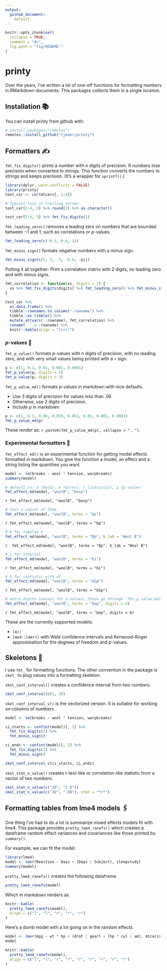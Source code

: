 ```yaml
---
output: 
  github_document: 
    default
---
```


<!-- README.md is generated from README.Rmd. Please edit that file -->

```r
knitr::opts_chunk$set(
  collapse = TRUE,
  comment = "#>",
  fig.path = "fig/README-"
)
```

# printy

Over the years, I've written a lot of one-off functions for formatting numbers
in RMarkdown documents. This packages collects them in a single location.

## Installation 📚

You can install printy from github with:

```r
# install.packages("remotes")
remotes::install_github("tjmahr/printy")
```

## Formatters ✍ 

`fmt_fix_digits()` prints a number with n digits of precision. R numbers lose
precision when converted to strings. This function converts the numbers to
strings and keeps precision. (It's a wrapper for `sprintf()`.)

```r
library(dplyr, warn.conflicts = FALSE)
library(printy)
test_cor <- cor(mtcars[, 1:4]) 

# Typical loss of trailing zeroes
test_cor[1:4, 3] %>% round(2) %>% as.character()

test_cor[1:4, 3] %>% fmt_fix_digits(2)
```

`fmt_leading_zero()` removes a leading zero on numbers that are bounded between
−1 and 1, such as correlations or *p*-values.

```r
fmt_leading_zero(c(-0.3, 0.4, 1))
```

`fmt_minus_sign()` formats negative numbers with a minus sign.

```r
fmt_minus_sign(c(1, 2, -3, -0.4, -pi))
```

Putting it all together: Print a correlation matrix with 2 digits, no leading
zero and with minus signs.

```r
fmt_correlation <- function(xs, digits = 2) {
  xs %>% fmt_fix_digits(digits) %>% fmt_leading_zero() %>% fmt_minus_sign()
}

test_cor %>% 
  as.data.frame() %>% 
  tibble::rownames_to_column(".rowname") %>% 
  tibble::as_tibble() %>% 
  mutate_at(vars(-.rowname), fmt_correlation) %>% 
  rename(` ` = .rowname) %>% 
  knitr::kable(align = "lrrrr")
```

### *p*-values 🎣

`fmt_p_value()` formats *p*-values with *n* digits of precision, with no leading
zero, and with very small values being printed with a `<` sign.

```r
p <- c(1, 0.1, 0.01, 0.001, 0.0001)
fmt_p_value(p, digits = 2)
fmt_p_value(p, digits = 3)
```

`fmt_p_value_md()` formats *p*-values in markdown with nice defaults. 

* Use 3 digits of precision for values less than .06
* Otherwise, use 2 digits of precision.
* Include *p* in markdown

```r
p <- c(1, 0.1, 0.06, 0.059, 0.051, 0.01, 0.001, 0.0001)
fmt_p_value_md(p)
```

These render as: `r paste0(fmt_p_value_md(p), collapse = ", ")`.


### Experimental formatters  🧪

`fmt_effect_md()` is an experimental function for getting model effects
formatted in markdown. You give the function a model, an effect and a string
listing the quantities you want.

```r
model <- lm(breaks ~ wool * tension, warpbreaks) 
summary(model)
```

```r
# default to: b (beta), e (error), s (statistic), p (p value)
fmt_effect_md(model, "woolB", "besp")
```

`r fmt_effect_md(model, "woolB", "besp")`

```r
# Just a subset of them
fmt_effect_md(model, "woolB", terms = "bp")
```

`r fmt_effect_md(model, "woolB", terms = "bp")`

```r
# B for labeled b
fmt_effect_md(model, "woolB", terms = "Bp", b_lab = "Wool B")
```

`r  fmt_effect_md(model, "woolB", terms = "Bp", b_lab = "Wool B")`

```r
# i for interval
fmt_effect_md(model, "woolB", terms = "bi")
```

`r fmt_effect_md(model, "woolB", terms = "bi")`

```r
# S for statistic with df
fmt_effect_md(model, "woolB", terms = "bSp")
```

`r fmt_effect_md(model, "woolB", terms = "bSp")`

```r
# extra digits (except for p-values; those go through `fmt_p_value_md()`)
fmt_effect_md(model, "woolB", terms = "bep", digits = 6)
```

`r fmt_effect_md(model, "woolB", terms = "bep", digits = 6)`

These are the currently supported models:

  - `lm()`
  - `lme4::lmer()` with Wald confidence intervals and Kenwood--Roger
    approximation for the degrees of freedom and *p*-values.


Skeletons 🦴
-----------------------------------------------------------------------

I use `fmt_` for formatting functions. The other convention in the package is
`skel_` to plug values into a formatting skeleton. 

`skel_conf_interval()` creates a confidence interval from two numbers.

```r
skel_conf_interval(c(1, 2))
```

`skel_conf_interval_v()` is the vectorized version. It is suitable for working
on columns of numbers.

```r
model <- lm(breaks ~ wool * tension, warpbreaks) 

ci_starts <- confint(model)[, 1] %>% 
  fmt_fix_digits(2) %>% 
  fmt_minus_sign()

ci_ends <- confint(model)[, 2] %>% 
  fmt_fix_digits(2) %>% 
  fmt_minus_sign()

skel_conf_interval_v(ci_starts, ci_ends)
```

`skel_stat_n_value()` creates *t*-test-like or correlation-like statistic from a
vector of two numbers.

```r
skel_stat_n_value(c("20", "2.0"))
skel_stat_n_value(c("39", ".98"), stat = "*r*")
```


## Formatting tables from lme4 models 🖇

One thing I've had to do a lot is summarize mixed effects models fit with lme4.
This package provides `pretty_lme4_ranefs()` which creates a dataframe random
effect variances and covariances like those printed by `summary()`.

For example, we can fit the model.

```r
library(lme4)
model <- lmer(Reaction ~ Days + (Days | Subject), sleepstudy)
summary(model)
```

`pretty_lme4_ranefs()` creates the following dataframe.

```r
pretty_lme4_ranefs(model)
```

Which in markdown renders as

```r
knitr::kable(
  pretty_lme4_ranefs(model), 
  align = c("l", "l", "r", "r", "r")
)
```

Here's a dumb model with a lot going on in the random effects.

```r
model <- lmer(mpg ~ wt * hp + (drat | gear) + (hp * cyl | am), mtcars)
model

knitr::kable(
  pretty_lme4_ranefs(model), 
  align = c("l", "l", "r", "r", "r", "r", "r", "r", "r")
)
```

